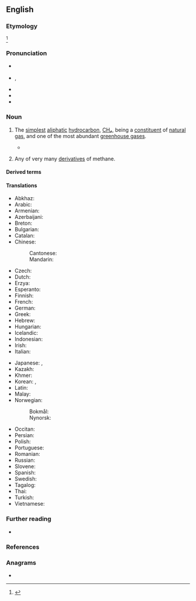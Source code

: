 {{also|méthane}}
==English==

===Etymology===
{{suffix|en|methyl|ane}}<ref>{{R:Etymonline}}</ref>

===Pronunciation===
* {{a|RP}} {{enPR|mēth'ān}} {{IPA|en|/ˈmiːθeɪn/}}
* {{a|US|Canada}} {{enPR|mĕth'ān}}, {{IPA|en|/ˈmɛθeɪn/}}
* {{audio|en|en-uk-methane.ogg|Audio (UK)}}
* {{audio|en|en-us-methane.ogg|Audio (US)}}
* {{rhymes|en|ɛθeɪn|s=2}}

===Noun===
{{en-noun|~}}

# {{lb|en|organic compound|uncountable}} The [[simplest]] [[aliphatic]] [[hydrocarbon]], [[CH₄]], being a [[constituent]] of [[natural gas]], and one of the most abundant [[greenhouse gas]]es.
#: {{syn|en|methyl hydride|q1=appears in some chemistry literature|carbon tetrahydride|q2=rare, systematic name}}
#: {{hyper|en|greenhouse gas}}
#: {{ux|en|Cattle emit a large amount of '''methane'''.}}
#* {{quote-web|en|url=https://www.scientificamerican.com/article/as-co2-emissions-drop-during-pandemic-methane-may-rise/|title=As CO<sub>2</sub> Emissions Drop During Pandemic, Methane May Rise|date=April 7, 2020|author=John Fialka|work=Scientific American|passage='''Methane''', an invisible, odorless gas that makes up more than 95% of natural gas fuel, can be as much as 80 times more potent as a global warmer per given unit than CO<sub>2</sub>, which is more plentiful in the atmosphere. While there are less emissions than CO<sub>2</sub>, '''methane''' lasts around 12 years, while CO<sub>2</sub> lingers for centuries.}}
# {{lb|en|organic chemistry|countable}} Any of very many [[derivative]]s of methane.

====Derived terms====
{{der3|en
|methane gas
|methane rain
|methanol
|methanal
|nitromethane
|methane hydrate
|methane clathrate
|coalbed methane
|iodomethane
|azomethane
|biomethane
|nonmethane
|geomethane
|methanelike
|methanesulfonic acid
|methanotrophy
|chloromethane
|bromomethane
|fluoromethane
|methanesulfonamide
|fluoroiodomethane
|methanone
|triarylmethane}}

====Translations====
{{trans-top|the compound CH<sub>4</sub>}}
* Abkhaz: {{t|ab|амета́н}}
* Arabic: {{t-needed|ar}}
* Armenian: {{t-needed|hy}}
* Azerbaijani: {{t|az|metan}}
* Breton: {{t|br|metan|m}}
* Bulgarian: {{t+|bg|метан|m}}
* Catalan: {{t|ca|metà|m}}
* Chinese:
*: Cantonese: {{t|yue|甲烷|tr=gaap3 jyun4}}
*: Mandarin: {{t+|cmn|甲烷|sc=Hani|tr=jiǎwán}}
* Czech: {{t+|cs|metan|m}}
* Dutch: {{t+|nl|methaan|n}}
* Erzya: {{t|myv|ведь тол}}
* Esperanto: {{t+|eo|metano}}
* Finnish: {{t+|fi|metaani}}
* French: {{t+|fr|méthane|m}}
* German: {{t+|de|Methan|n}}
* Greek: {{t+|el|μεθάνιο|n}}
* Hebrew: {{t-needed|he}}
* Hungarian: {{t+|hu|metán}}
* Icelandic: {{t|is|metan}}
* Indonesian: {{t+|id|metana}}
* Irish: {{t|ga|meatán|m}}
* Italian: {{t+|it|metano}}
{{trans-mid}}
* Japanese: {{t+|ja|メタン|tr=metan}}, {{t|ja|メタンガス|tr=metan gasu}}
* Kazakh: {{t|kk|метан|sc=Cyrl}}
* Khmer: {{t-needed|km}}
* Korean: {{t|ko|메탄}}, {{t|ko|메테인}}
* Latin: {{t|la|methanum}}
* Malay: {{t|ms|metana}}
* Norwegian:
*: Bokmål: {{t+|nb|metan|n}}
*: Nynorsk: {{t|nn|metan|n}}
* Occitan: {{t+|oc|metan|m}}
* Persian: {{t+|fa|متان|tr=metân}}
* Polish: {{t+|pl|metan|m}}
* Portuguese: {{t+|pt|metano|m}}
* Romanian: {{t+|ro|metan|n}}
* Russian: {{t+|ru|мета́н|m}}
* Slovene: {{t+|sl|metan|m}}
* Spanish: {{t+|es|metano|m}}
* Swedish: {{t+|sv|metan|n}}
* Tagalog: {{t|tl|istan}}
* Thai: {{t-needed|th}}
* Turkish: {{t+|tr|metan}}
* Vietnamese: {{t-needed|vi}}
{{trans-bottom}}

===Further reading===
* {{pedia}}

===References===
<references/>

===Anagrams===
* {{anagrams|en|a=aeehmnt|meaneth}}